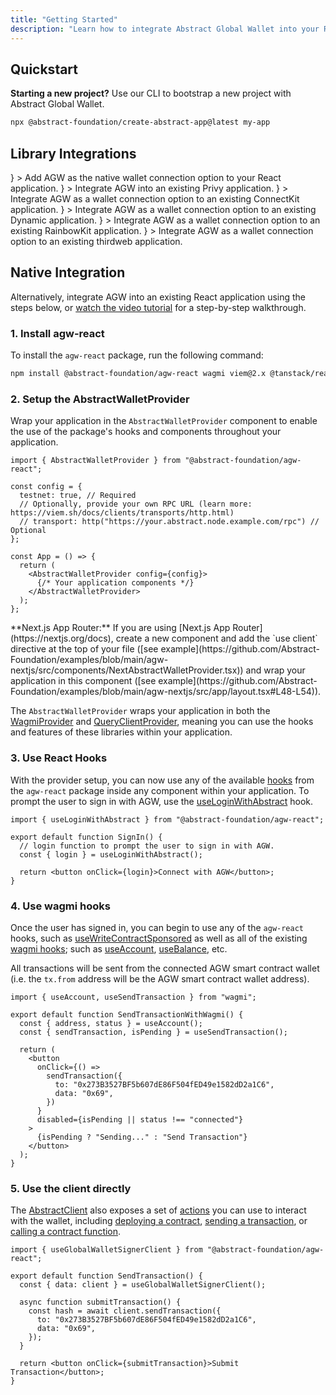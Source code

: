 ```yaml
---
title: "Getting Started"
description: "Learn how to integrate Abstract Global Wallet into your React application using the agw-react package."
---
```


## Quickstart

**Starting a new project?** Use our CLI to bootstrap a new project with Abstract Global Wallet.

```bash
npx @abstract-foundation/create-abstract-app@latest my-app
```

## Library Integrations

<CardGroup cols={2}>
  <Card
    title="Native Integration"
    href="/abstract-global-wallet/agw-react/native-integration"
    icon={
      <img
        src="https://raw.githubusercontent.com/Abstract-Foundation/abstract-docs/main/images/abs-green.png"
        alt="Native"
      />
    }
  >
    Add AGW as the native wallet connection option to your React application.
  </Card>
  <Card
    title="Privy"
    href="/abstract-global-wallet/agw-react/integrating-with-privy"
    icon={
      <img
        src="https://raw.githubusercontent.com/Abstract-Foundation/abstract-docs/main/images/privy-green.png"
        alt="Privy"
      />
    }
  >
    Integrate AGW into an existing Privy application.
  </Card>
  <Card
    title="ConnectKit"
    href="/abstract-global-wallet/agw-react/integrating-with-connectkit"
    icon={
      <img
        src="https://raw.githubusercontent.com/Abstract-Foundation/abstract-docs/main/images/connectkit-green.png"
        alt="ConnectKit"
      />
    }
  >
    Integrate AGW as a wallet connection option to an existing ConnectKit
    application.
  </Card>
  <Card
    title="Dynamic"
    href="/abstract-global-wallet/agw-react/integrating-with-dynamic"
    icon={
      <img
        src="https://raw.githubusercontent.com/Abstract-Foundation/abstract-docs/main/images/dynamic-green.png"
        alt="Dynamic"
      />
    }
  >
    Integrate AGW as a wallet connection option to an existing Dynamic
    application.
  </Card>
  <Card
    title="RainbowKit"
    href="/abstract-global-wallet/agw-react/integrating-with-rainbowkit"
    icon={
      <img
        src="https://raw.githubusercontent.com/Abstract-Foundation/abstract-docs/main/images/rainbowkit-green.png"
        alt="RainbowKit"
      />
    }
  >
    Integrate AGW as a wallet connection option to an existing RainbowKit
    application.
  </Card>
  <Card
    title="Thirdweb"
    href="/abstract-global-wallet/agw-react/integrating-with-thirdweb"
    icon={
      <img
        src="https://raw.githubusercontent.com/Abstract-Foundation/abstract-docs/main/images/thirdweb-green.png"
        alt="Thirdweb"
      />
    }
  >
    Integrate AGW as a wallet connection option to an existing thirdweb
    application.
  </Card>
</CardGroup>

## Native Integration

Alternatively, integrate AGW into an existing React application using the steps below, or [<Icon icon="youtube" iconType="solid" /> watch the video tutorial](https://youtu.be/P5lvuBcmisU) for a step-by-step walkthrough.

### 1. Install agw-react

To install the `agw-react` package, run the following command:

```bash
npm install @abstract-foundation/agw-react wagmi viem@2.x @tanstack/react-query
```

### 2. Setup the AbstractWalletProvider

Wrap your application in the `AbstractWalletProvider` component to enable the use of the package's hooks and components
throughout your application.

```tsx
import { AbstractWalletProvider } from "@abstract-foundation/agw-react";

const config = {
  testnet: true, // Required
  // Optionally, provide your own RPC URL (learn more: https://viem.sh/docs/clients/transports/http.html)
  // transport: http("https://your.abstract.node.example.com/rpc") // Optional
};

const App = () => {
  return (
    <AbstractWalletProvider config={config}>
      {/* Your application components */}
    </AbstractWalletProvider>
  );
};
```

<Tip>
  **Next.js App Router:** If you are using [Next.js App
  Router](https://nextjs.org/docs), create a new component and add the `use
  client` directive at the top of your file ([see
  example](https://github.com/Abstract-Foundation/examples/blob/main/agw-nextjs/src/components/NextAbstractWalletProvider.tsx))
  and wrap your application in this component ([see
  example](https://github.com/Abstract-Foundation/examples/blob/main/agw-nextjs/src/app/layout.tsx#L48-L54)).
</Tip>

The `AbstractWalletProvider` wraps your application in both the [WagmiProvider](https://wagmi.sh/react/api/WagmiProvider) and
[QueryClientProvider](https://tanstack.com/query/latest/docs/framework/react/reference/QueryClientProvider),
meaning you can use the hooks and features of these libraries within your application.

### 3. Use React Hooks

With the provider setup, you can now use any of the available [hooks](/abstract-global-wallet/agw-react/hooks/useAbstractClient)
from the `agw-react` package inside
any component within your application. To prompt the user to sign in with AGW, use the
[useLoginWithAbstract](/abstract-global-wallet/agw-react/hooks/useLoginWithAbstract) hook.

```tsx
import { useLoginWithAbstract } from "@abstract-foundation/agw-react";

export default function SignIn() {
  // login function to prompt the user to sign in with AGW.
  const { login } = useLoginWithAbstract();

  return <button onClick={login}>Connect with AGW</button>;
}
```

### 4. Use wagmi hooks

Once the user has signed in, you can begin to use any of the `agw-react` hooks,
such as [useWriteContractSponsored](/abstract-global-wallet/agw-react/hooks/useWriteContractSponsored)
as well as all of the existing [wagmi hooks](https://wagmi.sh/react/api/hooks); such as [useAccount](https://wagmi.sh/react/api/hooks/useAccount),
[useBalance](https://wagmi.sh/react/api/hooks/useBalance), etc.

All transactions will be sent from the connected AGW smart contract wallet (i.e. the `tx.from` address will be the AGW smart contract wallet address).

```tsx
import { useAccount, useSendTransaction } from "wagmi";

export default function SendTransactionWithWagmi() {
  const { address, status } = useAccount();
  const { sendTransaction, isPending } = useSendTransaction();

  return (
    <button
      onClick={() =>
        sendTransaction({
          to: "0x273B3527BF5b607dE86F504fED49e1582dD2a1C6",
          data: "0x69",
        })
      }
      disabled={isPending || status !== "connected"}
    >
      {isPending ? "Sending..." : "Send Transaction"}
    </button>
  );
}
```

### 5. Use the client directly

The [AbstractClient](/abstract-global-wallet/agw-client/createAbstractClient)
also exposes a set of [actions](/abstract-global-wallet/agw-client/actions/deployContract)
you can use to interact with the wallet, including
[deploying a contract](/abstract-global-wallet/agw-client/actions/deployContract),
[sending a transaction](/abstract-global-wallet/agw-client/actions/sendTransaction),
or [calling a contract function](/abstract-global-wallet/agw-client/actions/writeContract).

```tsx
import { useGlobalWalletSignerClient } from "@abstract-foundation/agw-react";

export default function SendTransaction() {
  const { data: client } = useGlobalWalletSignerClient();

  async function submitTransaction() {
    const hash = await client.sendTransaction({
      to: "0x273B3527BF5b607dE86F504fED49e1582dD2a1C6",
      data: "0x69",
    });
  }

  return <button onClick={submitTransaction}>Submit Transaction</button>;
}
```
